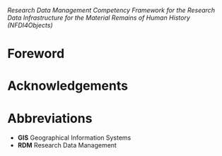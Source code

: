 *Research Data Management Competency Framework for the Research Data Infrastructure for the Material Remains of Human History (NFDI4Objects)*

# Foreword {.unnumbered}



# Acknowledgements {.unnumbered}



# Abbreviations {.unnumbered}

- **GIS**   Geographical Information Systems
- **RDM**   Research Data Management
